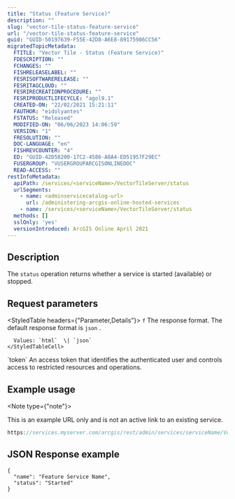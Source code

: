 ```yaml
---
title: "Status (Feature Service)"
description: ""
slug: "vector-tile-status-feature-service"
url: "/vector-tile-status-feature-service"
guid: "GUID-50197639-F55E-42D8-A6E8-89175986CC56"
migratedTopicMetadata:
  FTITLE: "Vector Tile - Status (Feature Service)"
  FDESCRIPTION: ""
  FCHANGES: ""
  FISHRELEASELABEL: ""
  FESRISOFTWARERELEASE: ""
  FESRITAGCLOUD: ""
  FESRIRECREATIONPROCEDURE: ""
  FESRIPRODUCTLIFECYCLE: "agol9.1"
  CREATED-ON: "22/02/2021 15:21:11"
  FAUTHOR: "eidolyantes"
  FSTATUS: "Released"
  MODIFIED-ON: "06/06/2023 14:06:59"
  VERSION: "1"
  FRESOLUTION: ""
  DOC-LANGUAGE: "en"
  FISHREVCOUNTER: "4"
  ED: "GUID-42D58200-17C2-4586-A8A4-ED51957F29EC"
  FUSERGROUP: "VUSERGROUPARCGISONLINEDOC"
  READ-ACCESS: ""
restInfoMetadata:
  apiPath: /services/<serviceName>/VectorTileServer/status
  urlSegments:
    - name: <adminservicecatalog-url>
      url: /administering-arcgis-online-hosted-services
    - name: /services/<serviceName>/VectorTileServer/status
  methods: []
  sslOnly: 'yes'
  versionIntroduced: ArcGIS Online April 2021
---
```


## Description

The `status`  operation returns whether a service is started (available) or stopped.

##  Request parameters

<StyledTable headers={"Parameter,Details"}>
  <StyledTableRow>
    <StyledTableCell cellStyle="markdown">`f`</StyledTableCell>
    <StyledTableCell cellStyle="markdown">
      The response format. The default response format is `json` .

      Values: `html`  \| `json` 
    </StyledTableCell>
  </StyledTableRow>
  <StyledTableRow>
    <StyledTableCell cellStyle="markdown">`token`</StyledTableCell>
    <StyledTableCell cellStyle="markdown">An access token that identifies the authenticated user and controls access to restricted resources and operations.</StyledTableCell>
  </StyledTableRow>
</StyledTable>

## Example usage

<Note type={"note"}>

This is an example URL only and is not an active link to an existing service.

</Note>

```javascript
https://services.myserver.com/arcgis/rest/admin/services/serviceName/VectorTileServer/status?f=html
```

 

## JSON Response example

```other
{
  "name": "Feature Service Name",
  "status": "Started"
}
```

 
